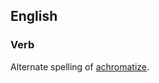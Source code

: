 ==English==

===Verb===
{{en-verb|achromatises|achromatising|achromatised|achromatised}}

Alternate spelling of [[achromatize]].